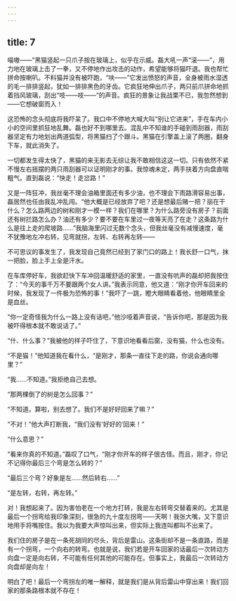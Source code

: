 ```yaml
---
---
---
```

title: 7
---



喵嗷——”黑猫竖起一只爪子按在玻璃上，似乎在示威。磊大吼一声“滚——”，用力地在玻璃上击了一拳，又不停地作出攻击的动作，希望能够将猫吓退。我也帮忙拼命按喇叭。不料猫并没有被吓跑，“呋——”它发出愤怒的声音，全身被雨水湿透的毛一排排竖起，犹如一排排黑色的牙齿。它疯狂地伸出爪子，两只前爪拼命地抓着挡风玻璃，刮出“吱——吱——”的声音。疯狂的景象让我战栗不已，我忽然想到——它想破窗而入！

这恐怖的念头彻底将我吓呆了。我口中不停地大喊大叫“别让它进来”，手在车内小小的空间里抓狂地乱舞。磊也好不到哪里去。混乱中不知谁的手碰到雨刮器，雨刮器坚定有力地划出两道弧型，将黑猫扫了个跟斗。黑猫在引擎盖上滚了两圈，翻身下车，就此消失了。

一切都发生得太快了，黑猫的来无影去无综让我不敢相信这这一切。只有依然不紧不慢左右摇摆的两只雨刮器可以证明刚才的事。我惊魂未定，两手扶着方向盘直喘粗气。直到磊说：“快走！走岔路！”

又是一阵狂冲，我丝毫不理会油箱里面还有多少油，也不理会下雨路滑容易出事，磊居然也任由我乱冲乱闯。“他大概是已经放弃了吧？还是想最后赌一把？丽在干什么？怎么路两边的树和刚才一模一样？我们在哪里？为什么路旁没有房子？前面还有树拦路怎么办？油还有多少？要不要在车里过一夜等天亮了在走？这条路为什么是往上走的爬坡路……”我脑海里闪过无数个念头，但我丝毫没有减慢速度，毫不犹豫地左冲右转，见弯就拐，左转、右转再左转——

不可思议的事发生了，我发现自己竟然已经到了家门口的路上！我长舒一口气，抹一把脸，脸上手上全是汗水。

在车库停好车，我欲赶快下车冲回温暖舒适的家里，一直没有吭声的磊却把我按住了：“今天的事千万不要跟两个女人讲。”我表示同意，他又道：“刚才你开车回来的时候，我发现了一件极为恐怖的事！”我吓了一跳，瞪大眼睛看着他，他眼睛里全是血丝。

“你一定奇怪我为什么一路上没有话吧，”他沙哑着声音说，“告诉你吧，那是因为我被吓得根本就不敢说话了。”

“什、什么事？”我被他的样子吓住了，下意识地看看后窗，没有猫，什么也没有。

“不是猫！”他知道我在看什么，“是刚才，那条一直往下走的路，你说会通向哪里？”

“我……不知道。”我拒绝自己去想。

“那两棵倒了的树是怎么回事？”

“不知道。算啦，别去想了。我们不是好好回来了嘛？”

“不对！”他大声打断我，“我们没有‘好好的’回来！”

“什么意思？”

“看来你真的不知道。”磊叹了口气，“刚才你开车的样子很古怪。而且，刚才，你记不记得你最后三个弯是怎么转的？”

“最后三个弯？好象是左……然后转右……”

“是左转，右转，再左转。”

对！我想起来了。因为害怕老在一个地方打转，我是左右转弯交替着来的。尤其是最后一个拐弯给我印象深刻，很急的九十度左拐弯——天啊！我张大嘴，又下意识地用手将嘴按住。我以为我要大声惊叫出来，但实际上我连叫都叫不出来了。

我们住的房子是在一条死胡同的尽头，背后是雷山。这条街却不是一条直路，而是有一个拐弯，一个向右的转弯。也就是说，我们若是开车回家的话最后一次转动方向盘一定是向右转，不可能有任何其他的可能存在。但事实上，我最后一次转动方向盘却是向左！

明白了吧！最后一个弯拐左的唯一解释，就是我们是从背后雷山中穿出来！我们回家的那条路根本就不存在！